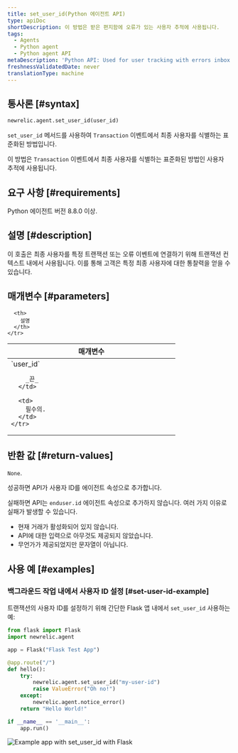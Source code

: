 ```yaml
---
title: set_user_id(Python 에이전트 API)
type: apiDoc
shortDescription: 이 방법은 받은 편지함에 오류가 있는 사용자 추적에 사용됩니다.
tags:
  - Agents
  - Python agent
  - Python agent API
metaDescription: 'Python API: Used for user tracking with errors inbox.'
freshnessValidatedDate: never
translationType: machine
---
```


## 통사론 [#syntax]

```py
newrelic.agent.set_user_id(user_id)
```

`set_user_id` 메서드를 사용하여 `Transaction` 이벤트에서 최종 사용자를 식별하는 표준화된 방법입니다.

이 방법은 `Transaction` 이벤트에서 최종 사용자를 식별하는 표준화된 방법인 사용자 추적에 사용됩니다.

## 요구 사항 [#requirements]

Python 에이전트 버전 8.8.0 이상.

## 설명 [#description]

이 호출은 최종 사용자를 특정 트랜잭션 또는 오류 이벤트에 연결하기 위해 트랜잭션 컨텍스트 내에서 사용됩니다. 이를 통해 고객은 특정 최종 사용자에 대한 통찰력을 얻을 수 있습니다.

## 매개변수 [#parameters]

<table>
  <thead>
    <tr>
      <th width="25%">
        매개변수
      </th>

      <th>
        설명
      </th>
    </tr>
  </thead>

  <tbody>
    <tr>
      <td>
        `user_id`

        _끈_
      </td>

      <td>
        필수의.
      </td>
    </tr>
  </tbody>
</table>

## 반환 값 [#return-values]

`None`.

성공하면 API가 사용자 ID를 에이전트 속성으로 추가합니다.

실패하면 API는 `enduser.id` 에이전트 속성으로 추가하지 않습니다. 여러 가지 이유로 실패가 발생할 수 있습니다.

* 현재 거래가 활성화되어 있지 않습니다.
* API에 대한 입력으로 아무것도 제공되지 않았습니다.
* 무언가가 제공되었지만 문자열이 아닙니다.

## 사용 예 [#examples]

### 백그라운드 작업 내에서 사용자 ID 설정 [#set-user-id-example]

트랜잭션의 사용자 ID를 설정하기 위해 간단한 Flask 앱 내에서 `set_user_id` 사용하는 예:

```py
from flask import Flask
import newrelic.agent

app = Flask("Flask Test App")

@app.route("/")
def hello():
    try:
        newrelic.agent.set_user_id("my-user-id")
        raise ValueError("Oh no!")
    except:
        newrelic.agent.notice_error()
    return "Hello World!"

if __name__ == '__main__':
    app.run()
```

<img
  title="Example app with set_user_id with Flask"
  alt="Example app with set_user_id with Flask"
  src="/images/errors-inbox_screenshot-crop_python-set-user-id.webp"
/>
